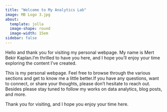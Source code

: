 ```yaml
---
title: "Welcome to My Analytics Lab"
image: MB Logo 3.jpg
about:
  template: jolla
  image-shape: round
  image-width: 15em
sidebar: false 
---
```


Hello and thank you for visiting my personal webpage. My name is Mert Bekir Kaplan.I'm thrilled to have you here, and I hope you'll enjoy your time exploring the content I've created.

This is my personal webpage. Feel free to browse through the various sections and get to know me a little better.If you have any questions, want to connect, or share your thoughts, please don't hesitate to reach out. Besides please stay tuned to follow my works on data analytics, blog posts, and more.

Thank you for visiting, and I hope you enjoy your time here. 